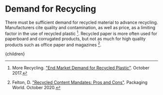 


# Demand for Recycling

There must be sufficient demand for recycled material to advance recycling. Manufacturers cite quality and contamination, as well as price, as a limiting factor in the use of recycled plastic [^2]. Recycled paper is more often used for paperboard and corrugated products, but not as much for high quality products such as office paper and magazines [^1].

<RecycledContentMandatesSolution />
<RecycledContentProcurementSolution />

[^1]: Felton, D. ["Recycled Content Mandates: Pros and Cons"](https://www.packworld.com/news/sustainability/article/21197144/recycled-content-mandates-pros-and-cons). Packaging World. October 2020.

[^2]: More Recycling. ["End Market Demand for Recycled Plastic"](https://www.plasticsmarkets.org/jsfcode/srvyfiles/wd_151/endusedemand_report_v8_1.pdf). October 2017.

  <Article 
    focusAreaUrl={focusAreaUrl} 
    hierarchy={hierarchy} 
    site={site}
  >
    {children}
  </Article>